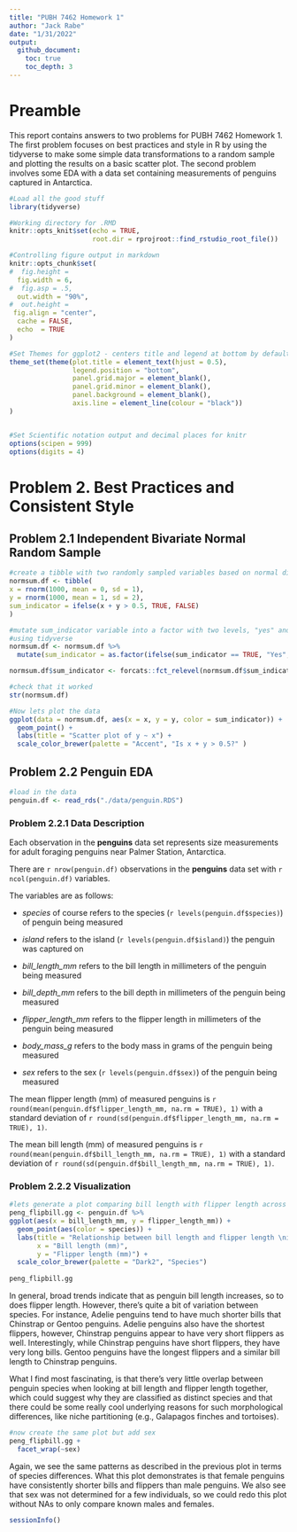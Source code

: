 ```yaml
---
title: "PUBH 7462 Homework 1"
author: "Jack Rabe"
date: "1/31/2022"
output: 
  github_document:
    toc: true
    toc_depth: 3
---
```


# Preamble

This report contains answers to two problems for PUBH 7462 Homework 1. The first problem focuses on best practices and style in R by using the tidyverse to make some simple data transformations to a random sample and plotting the results on a basic scatter plot. The second problem involves some EDA with a data set containing measurements of penguins captured in Antarctica.


```r
#Load all the good stuff
library(tidyverse)

#Working directory for .RMD
knitr::opts_knit$set(echo = TRUE,
                     root.dir = rprojroot::find_rstudio_root_file())

#Controlling figure output in markdown
knitr::opts_chunk$set(
#  fig.height =   
  fig.width = 6,
#  fig.asp = .5,
  out.width = "90%",
#  out.height = 
 fig.align = "center",
  cache = FALSE,
  echo  = TRUE
)

#Set Themes for ggplot2 - centers title and legend at bottom by default and edit background
theme_set(theme(plot.title = element_text(hjust = 0.5),
                legend.position = "bottom", 
                panel.grid.major = element_blank(), 
                panel.grid.minor = element_blank(),
                panel.background = element_blank(), 
                axis.line = element_line(colour = "black"))
)


#Set Scientific notation output and decimal places for knitr
options(scipen = 999)
options(digits = 4)
```



# Problem 2. Best Practices and Consistent Style

## Problem 2.1 Independent Bivariate Normal Random Sample

```r
#create a tibble with two randomly sampled variables based on normal distributions and a third logical variable based on the summation of the two random variables
normsum.df <- tibble(
x = rnorm(1000, mean = 0, sd = 1), 
y = rnorm(1000, mean = 1, sd = 2),
sum_indicator = ifelse(x + y > 0.5, TRUE, FALSE)
)

#mutate sum_indicator variable into a factor with two levels, "yes" and "no," with "yes" preceding "no"
#using tidyverse
normsum.df <- normsum.df %>% 
  mutate(sum_indicator = as.factor(ifelse(sum_indicator == TRUE, "Yes", "No")))

normsum.df$sum_indicator <- forcats::fct_relevel(normsum.df$sum_indicator, "Yes") # reorder so "Yes" comes before "No"

#check that it worked  
str(normsum.df)
```



```r
#Now lets plot the data
ggplot(data = normsum.df, aes(x = x, y = y, color = sum_indicator)) +
  geom_point() +
  labs(title = "Scatter plot of y ~ x") +
  scale_color_brewer(palette = "Accent", "Is x + y > 0.5?" )
```


## Problem 2.2 Penguin EDA

```r
#load in the data
penguin.df <- read_rds("./data/penguin.RDS")
```


### Problem 2.2.1 Data Description

Each observation in the **penguins** data set represents size measurements for adult foraging penguins near Palmer Station,
Antarctica.

There are `r nrow(penguin.df)` observations in the **penguins** data set with `r ncol(penguin.df)` variables.


The variables are as follows:

- *species* of course refers to the species (`r levels(penguin.df$species)`) of penguin being measured

- *island* refers to the island (`r levels(penguin.df$island)`) the penguin was captured on

- *bill_length_mm* refers to the bill length in millimeters of the penguin being measured

- *bill_depth_mm* refers to the bill depth in millimeters of the penguin being measured

- *flipper_length_mm* refers to the flipper length in millimeters of the penguin being measured

- *body_mass_g* refers to the body mass in grams of the penguin being measured

- *sex* refers to the sex (`r levels(penguin.df$sex)`) of the penguin being measured


The mean flipper length (mm) of measured penguins is `r round(mean(penguin.df$flipper_length_mm, na.rm = TRUE), 1)` with a standard deviation of `r round(sd(penguin.df$flipper_length_mm, na.rm = TRUE), 1)`.

The mean bill length (mm) of measured penguins is `r round(mean(penguin.df$bill_length_mm, na.rm = TRUE), 1)` with a standard deviation of `r round(sd(penguin.df$bill_length_mm, na.rm = TRUE), 1)`.


### Problem 2.2.2 Visualization

```r
#lets generate a plot comparing bill length with flipper length across species
peng_flipbill.gg <- penguin.df %>% 
ggplot(aes(x = bill_length_mm, y = flipper_length_mm)) +
  geom_point(aes(color = species)) +
  labs(title = "Relationship between bill length and flipper length \nin adult penguins near Palmer Station, Antarctica",
       x = "Bill length (mm)",
       y = "Flipper length (mm)") +
  scale_color_brewer(palette = "Dark2", "Species")
  
peng_flipbill.gg  
```


In general, broad trends indicate that as penguin bill length increases, so to does flipper length. However, there's quite a bit of variation between species. For instance, Adelie penguins tend to have much shorter bills that Chinstrap or Gentoo penguins. Adelie penguins also have the shortest flippers, however, Chinstrap penguins appear to have very short flippers as well. Interestingly, while Chinstrap penguins have short flippers, they have very long bills. Gentoo penguins have the longest flippers and a similar bill length to Chinstrap penguins. 

What I find most fascinating, is that there's very little overlap between penguin species when looking at bill length and flipper length together, which could suggest why they are classified as distinct species and that there could be some really cool underlying reasons for such morphological differences, like niche partitioning (e.g., Galapagos finches and tortoises).


```r
#now create the same plot but add sex
peng_flipbill.gg +
  facet_wrap(~sex)
```


Again, we see the same patterns as described in the previous plot in terms of species differences. What this plot demonstrates is that female penguins have consistently shorter bills and flippers than male penguins. We also see that sex was not determined for a few individuals, so we could redo this plot without NAs to only compare known males and females.



```r

sessionInfo()
```


